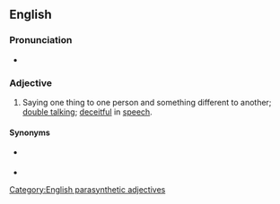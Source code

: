 ==English==

===Pronunciation===
* {{audio|en-au-double-tongued.ogg|Audio (AU)|lang=en}}

===Adjective===
{{en-adj|-|head=[[double]]-[[tongued]]}}

# {{lb|en|idiomatic}} Saying one thing to one person and something different to another; [[double talk]]ing; [[deceitful]] in [[speech]].

====Synonyms====
* {{l|en|twi-tongued}} {{qual|archaic}}
* {{l|en|two-tongued}}

[[Category:English parasynthetic adjectives]]